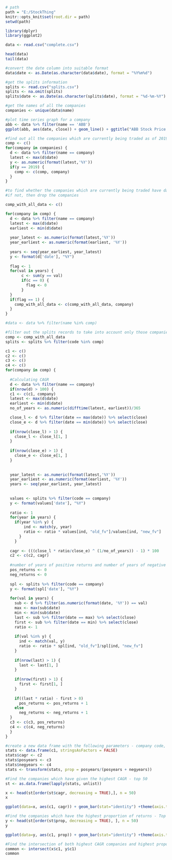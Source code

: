 ```{r}
# path
path = "E:/StockThing"
knitr::opts_knit$set(root.dir = path) 
setwd(path)
```

```{r}
library(dplyr)
library(ggplot2)
```

```{r}
data <- read.csv("complete.csv")
```

```{r}
head(data)
tail(data)
```
```{r}
#convert the date column into suitable format
data$date <- as.Date(as.character(data$date), format = "%Y%m%d")
```

```{r}
#get the splits information
splits <- read.csv("splits.csv")
splits <- na.omit(splits)
splits$date <- as.Date(as.character(splits$date), format = "%d-%m-%Y")
```

```{r}
#get the names of all the companies
companies <- unique(data$name)
```

```{r}
#plot time series graph for a company
abb <- data %>% filter(name == 'ABB')
ggplot(abb, aes(date, close)) + geom_line() + ggtitle("ABB Stock Price Variation")
```



```{r}
#find out all the companies which are currently being traded as of 2019
comp <- c()
for(company in companies) {
  d <- data %>% filter(name == company)
  latest <- max(d$date)
  y <- as.numeric(format(latest,'%Y'))
  if(y == 2019) {
    comp <- c(comp, company)
  }
}

```

```{r}
#to find whether the companies which are currently being traded have data for all the years from the day that they were listed on the exchange
#if not, then drop the companies 

comp_with_all_data <- c()

for(company in comp) {
  d <- data %>% filter(name == company)
  latest <- max(d$date)
  earliest <- min(d$date)
  
  year_latest <- as.numeric(format(latest,'%Y'))
  year_earliest <- as.numeric(format(earliest, '%Y'))
  
  years <- seq(year_earliest, year_latest)
  y <- format(d['date'], "%Y")
  
  flag <- 1
  for(val in years) {
       c <- sum(y == val)
       if(c == 0) {
         flag <- 0
       }
  }
  if(flag == 1) {
    comp_with_all_data <- c(comp_with_all_data, company)
  }
}

#data <- data %>% filter(name %in% comp)
```


```{r}
#filter out the splits records to take into account only those companies which we have from the previous step 
comp <- comp_with_all_data
splits <- splits %>% filter(code %in% comp)
```


```{r}
c1 <- c()
c2 <- c()
c3 <- c()
c4 <- c()
for(company in comp) {
  
  #Calculating CAGR
  d <- data %>% filter(name == company)
  if(nrow(d) > 100) {
  c1 <- c(c1, company)
  latest <- max(d$date)
  earliest <- min(d$date)
  no_of_years <- as.numeric(difftime(latest, earliest))/365

  close_l <- d %>% filter(date == max(date)) %>% select(close)
  close_e <- d %>% filter(date == min(date)) %>% select(close)
  
  if(nrow(close_l) > 1) {
    close_l <- close_l[1, ]
  }
  
  if(nrow(close_e) > 1) {
    close_e <- close_e[1, ]
  }
  
  
  year_latest <- as.numeric(format(latest,'%Y'))
  year_earliest <- as.numeric(format(earliest, '%Y'))
  years <- seq(year_earliest, year_latest)
  
  
  values <- splits %>% filter(code == company)
  y <- format(values['date'], "%Y")
  
  ratio <- 1
  for(year in years) {
    if(year %in% y) {
        ind <- match(y, year)
        ratio <- ratio * values[ind, "old_fv"]/values[ind, "new_fv"]
      }
    }
  
  cagr <- (((close_l * ratio/close_e) ^ (1/no_of_years)) - 1) * 100
  c2 <- c(c2, cagr)
  
  #number of years of positive returns and number of years of negative returns 
  pos_returns <- 0
  neg_returns <- 0
  
  spl <- splits %>% filter(code == company)
  y <- format(spl['date'], "%Y")
  
  for(val in years) {
    sub <- d %>% filter(as.numeric(format(date, '%Y')) == val)
    max <- max(sub$date)
    min <- min(sub$date)
    last <- sub %>% filter(date == max) %>% select(close)
    first <- sub %>% filter(date == min) %>% select(close)
    ratio <- 1
    
    if(val %in% y) {
      ind <- match(val, y)
      ratio <- ratio * spl[ind, "old_fv"]/spl[ind, "new_fv"]
    }
    
    if(nrow(last) > 1) {
      last <- last[1, ]
    }
    
    if(nrow(first) > 1) {
      first <- first[1, ]
    }
    
    if((last * ratio) - first > 0)
      pos_returns <- pos_returns + 1
    else
      neg_returns <- neg_returns + 1
  }
  c3 <- c(c3, pos_returns)
  c4 <- c(c4, neg_returns)
  }
}
```


```{r}
#create a new data frame with the following parameters - company code, CAGR, Number of years of positive returns, Number of years of negative returns, Proportion of Positive Return Years to the Total Number of Years of existence
stats <- data.frame(c1, stringsAsFactors = FALSE)
stats$cagr <- c2
stats$posyears <- c3
stats$negyears <- c4
stats <- transform(stats, prop = posyears/(posyears + negyears))
```

```{r}
#Find the companies which have given the highest CAGR - top 50
st <- as.data.frame(lapply(stats, unlist))

x <- head(st[order(st$cagr, decreasing = TRUE),], n = 50)
x

ggplot(data=x, aes(c1, cagr)) + geom_bar(stat="identity") +theme(axis.text.x = element_text(angle = 90, hjust = 1)) + xlab("Company") + ggtitle("CAGR vs Company")
```

```{r}
#Find the companies which have the highest proportion of returns - Top 50
y <- head(st[order(st$prop, decreasing = TRUE), ], n = 50)
y

ggplot(data=y, aes(c1, prop)) + geom_bar(stat="identity") +theme(axis.text.x = element_text(angle = 90, hjust = 1)) + xlab("Company") + ggtitle("CAGR vs Proportion of Positive Years")

```

```{r}
#Find the intersection of both highest CAGR companies and highest proportion companies 
common <- intersect(x$c1, y$c1)  
common
```